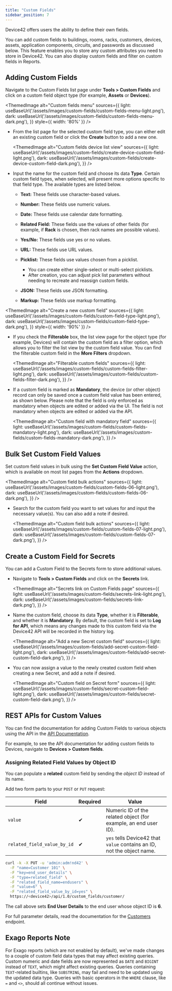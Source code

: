 ```yaml
---
title: "Custom Fields"
sidebar_position: 7
---
```



Device42 offers users the ability to define their own fields.

You can add custom fields to buildings, rooms, racks, customers, devices, assets, application components, circuits, and passwords as discussed below. This feature enables you to store any custom attributes you need to store in Device42. You can also display custom fields and filter on custom fields in Reports.

## Adding Custom Fields

Navigate to the Custom Fields list page under **Tools > Custom Fields** and click on a custom field object type (for example, **Assets** or **Devices**).

<ThemedImage
  alt="Custom fields menu"
  sources={{
    light: useBaseUrl('/assets/images/custom-fields/custom-fields-menu-light.png'),
    dark: useBaseUrl('/assets/images/custom-fields/custom-fields-menu-dark.png'),
  }}
  style={{ width: '80%' }} 
/>

- From the list page for the selected custom field type, you can either edit an existing custom field or click the **Create** button to add a new one.

  <ThemedImage
    alt="Custom fields device list view"
    sources={{
      light: useBaseUrl('/assets/images/custom-fields/create-device-custom-field-light.png'),
      dark: useBaseUrl('/assets/images/custom-fields/create-device-custom-field-dark.png'),
    }}
  />

- Input the name for the custom field and choose its data **Type**. Certain custom field types, when selected, will present more options specific to that field type. The available types are listed below.

  - **Text:** These fields use character-based values.
  - **Number:** These fields use numeric values.
  - **Date:** These fields use calendar date formatting.
  - **Related Field:** These fields use the values of other fields (for example, if **Rack** is chosen, then rack names are possible values).
  - **Yes/No:** These fields use yes or no values.
  - **URL:** These fields use URL values.
  - **Picklist:** These fields use values chosen from a picklist.
    - You can create either single-select or multi-select picklists.
    - After creation, you can adjust pick list parameters without needing to recreate and reassign custom fields.
    
  - **JSON:** These fields use JSON formatting.
  - **Markup:** These fields use markup formatting.

<ThemedImage
  alt="Create a new custom field"
  sources={{
    light: useBaseUrl('/assets/images/custom-fields/custom-field-type-light.png'),
    dark: useBaseUrl('/assets/images/custom-fields/custom-field-type-dark.png'),
  }}
  style={{ width: '90%' }}
/>

- If you check the **Filterable** box, the list view page for the object type (for example, Devices) will contain the custom field as a filter option, which allows you to filter the list view by the custom field value. You can find the filterable custom field in the **More Filters** dropdown.

  <ThemedImage
    alt="Filterable custom fields"
    sources={{
      light: useBaseUrl('/assets/images/custom-fields/custom-fields-filter-light.png'),
      dark: useBaseUrl('/assets/images/custom-fields/custom-fields-filter-dark.png'),
    }}
  />

- If a custom field is marked as **Mandatory**, the device (or other object) record can only be saved once a custom field value has been entered, as shown below. Please note that the field is only enforced as mandatory when objects are edited or added via the UI. The field is not mandatory when objects are edited or added via the API.

  <ThemedImage
    alt="Custom field with mandatory field"
    sources={{
      light: useBaseUrl('/assets/images/custom-fields/custom-fields-mandatory-light.png'),
      dark: useBaseUrl('/assets/images/custom-fields/custom-fields-mandatory-dark.png'),
    }}
  />  

## Bulk Set Custom Field Values

Set custom field values in bulk using the **Set Custom Field Value** action, which is available on most list pages from the **Actions** dropdown.

  <ThemedImage
    alt="Custom field bulk actions"
    sources={{ 
      light: useBaseUrl('/assets/images/custom-fields/custom-fields-06-light.png'),
      dark: useBaseUrl('/assets/images/custom-fields/custom-fields-06-dark.png'),
    }}
  />

- Search for the custom field you want to set values for and input the necessary value(s). You can also add a note if desired.   

  <ThemedImage
    alt="Custom field bulk actions"
    sources={{
      light: useBaseUrl('/assets/images/custom-fields/custom-fields-07-light.png'),
      dark: useBaseUrl('/assets/images/custom-fields/custom-fields-07-dark.png'),
    }}
  />

## Create a Custom Field for Secrets

You can add a Custom Field to the Secrets form to store additional values.

- Navigate to **Tools > Custom Fields** and click on the **Secrets** link.

  <ThemedImage
    alt="Secrets link on Custom Fields page"
    sources={{
      light: useBaseUrl('/assets/images/custom-fields/secrets-link-light.png'),
      dark: useBaseUrl('/assets/images/custom-fields/secrets-link-dark.png'),
    }}
  />

- Name the custom field, choose its data **Type**, whether it is **Filterable**, and whether it is **Mandatory**. By default, the custom field is set to **Log for API**, which means any changes made to this custom field via the Device42 API will be recorded in the history log.

  <ThemedImage
    alt="Add a new Secret custom field"
    sources={{
      light: useBaseUrl('/assets/images/custom-fields/add-secret-custom-field-light.png'),
      dark: useBaseUrl('/assets/images/custom-fields/add-secret-custom-field-dark.png'),
    }}
  />

- You can now assign a value to the newly created custom field when creating a new Secret, and add a note if desired.

  <ThemedImage
    alt="Custom field on Secret form"
    sources={{
      light: useBaseUrl('/assets/images/custom-fields/secret-custom-field-light.png'),
      dark: useBaseUrl('/assets/images/custom-fields/secret-custom-field-dark.png'),
    }}
  />

## REST APIs for Custom Values

You can find the documentation for adding Custom Fields to various objects using the API in the [API Documentation](https://api.device42.com). 

For example, to see the API documentation for adding custom fields to Devices, navigate to **Devices > Custom fields**.

### Assigning Related Field Values by Object ID

You can populate a **related** custom field by sending the *object ID* instead of its name.

Add two form parts to your `POST` or `PUT` request:

| Field | Required | Value |
| ----- | -------- | ----- |
| `value` | ✔ | Numeric ID of the related object (for example, an end user ID). |
| `related_field_value_by_id` | ✔ | `yes` tells Device42 that `value` contains an ID, not the object name. |

```bash
curl -k -X PUT -u 'admin:adm!nd42' \
  -F "name=Customer 101" \
  -F "key=end_user_details" \
  -F "type=related_field" \
  -F "related_field_name=endusers" \
  -F "value=6" \
  -F "related_field_value_by_id=yes" \
  https://<device42>/api/1.0/custom_fields/customer/
```

The call above sets **End User Details** to the end user whose object ID is **6**.

For full parameter details, read the documentation for the [Customers](https://api.device42.com/#!/Customers) endpoint.

## Exago Reports Note

For Exago reports (which are not enabled by default), we've made changes to a couple of custom field data types that may affect existing queries. Custom numeric and date fields are now represented as `DATE` and `BIGINT` instead of `TEXT`, which might affect existing queries. Queries containing `TEXT`-related builtins, like `SUBSTRING`, may fail and need to be updated using the updated data type. Queries with basic operators in the `WHERE` clause, like `=` and `<>`, should all continue without issues. 
